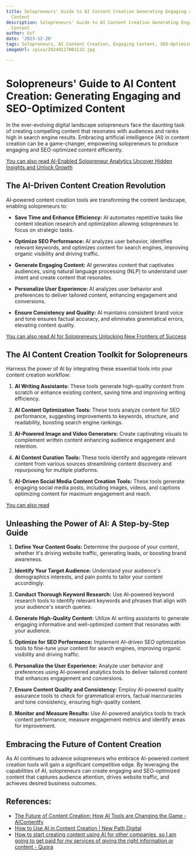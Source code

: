 ```yaml
---
title: Solopreneurs' Guide to AI Content Creation Generating Engaging and SEO-Optimized
  Content
description: Solopreneurs' Guide to AI Content Creation Generating Engaging and SEO-Optimized
  Content
author: Usf
date: '2023-12-20'
tags: Solopreneurs, AI Content Creation, Engaging Content, SEO-Optimized Content
imageUrl: /pixa/20240117003132.jpg

---
```

# Solopreneurs' Guide to AI Content Creation: Generating Engaging and SEO-Optimized Content

In the ever-evolving digital landscape solopreneurs face the daunting task of creating compelling  content  that resonates with  audiences and ranks high in  search engine results. Embracing artificial intelligence (AI) in content  creation can be  a game-changer, empowering solopreneurs to produce engaging and SEO-optimized content efficiently.

[You can also read AI-Enabled Solopreneur Analytics Uncover Hidden Insights  and Unlock  Growth](AI-Enabled%20Solopreneur%20Analytics%20Uncover%20Hidden%20Insights%20and%20Unlock%20Growth)


## The AI-Driven Content Creation  Revolution

AI-powered content creation tools are transforming the content landscape, enabling  solopreneurs to:

- **Save Time and Enhance Efficiency:**  AI automates repetitive tasks like  content ideation research and optimization allowing solopreneurs to focus on strategic tasks.

- **Optimize SEO Performance:** AI analyzes  user behavior, identifies relevant keywords, and optimizes  content  for search engines, improving organic visibility and driving traffic.

- **Generate Engaging Content:** AI generates content that captivates  audiences, using natural language processing (NLP) to understand user intent and create content that  resonates.

- **Personalize User Experience:** AI analyzes user behavior and  preferences to deliver tailored content, enhancing engagement and conversions.

- **Ensure Consistency  and  Quality:** AI maintains consistent brand  voice and tone ensures factual accuracy, and eliminates grammatical errors,  elevating content quality.

[You can also  read AI for Solopreneurs Unlocking New Frontiers of Success](AI%20for%20Solopreneurs%20Unlocking%20New%20Frontiers%20of%20Success)


## The AI Content Creation Toolkit for Solopreneurs

Harness the power of AI by integrating these essential tools  into your  content creation workflow:

1. **AI  Writing Assistants:**  These tools generate high-quality content from scratch or enhance existing content, saving time and improving writing  efficiency.

2. **AI  Content Optimization Tools:** These tools analyze content for SEO performance, suggesting improvements to keywords, structure,  and  readability, boosting search engine  rankings.

3. **AI-Powered Image and Video Generators:** Create captivating visuals to  complement written content enhancing audience engagement and retention.

4. **AI Content Curation Tools:** These tools identify and aggregate relevant content from  various sources streamlining content discovery and repurposing for multiple platforms.

5. **AI-Driven Social Media Content Creation Tools:** These tools generate engaging social media posts, including  images, videos, and captions optimizing content for maximum  engagement and reach.

[You can  also read ]()


## Unleashing the  Power of AI: A Step-by-Step  Guide

1.  **Define Your Content Goals:** Determine the purpose of your  content, whether  it's driving website traffic, generating leads, or boosting brand  awareness.

2. **Identify Your Target Audience:** Understand your audience's demographics interests, and pain points to  tailor  your content accordingly.

3. **Conduct Thorough Keyword Research:** Use AI-powered keyword research tools to identify relevant keywords and  phrases that align with your audience's search queries.

4. **Generate High-Quality Content:** Utilize AI writing assistants to generate engaging informative and well-optimized content that resonates with your  audience.

5. **Optimize for SEO Performance:** Implement AI-driven SEO optimization tools to  fine-tune your content for search engines, improving organic visibility and  driving traffic.

6. **Personalize the User Experience:** Analyze user behavior and preferences using AI-powered analytics tools to deliver tailored content that enhances engagement and conversions.

7. **Ensure Content  Quality and Consistency:** Employ AI-powered quality assurance tools to check for grammatical errors, factual inaccuracies and tone  consistency, ensuring high-quality content.

8. **Monitor and Measure Results:** Use AI-powered analytics tools to track content performance,  measure engagement metrics and identify areas for improvement.

##  Embracing the Future of Content Creation

As AI continues to advance solopreneurs who embrace  AI-powered content creation tools will gain a significant competitive edge. By leveraging the capabilities of AI, solopreneurs can create engaging  and SEO-optimized content that captures audience attention, drives website traffic, and achieves desired business outcomes.

## References:
- [The Future of Content Creation: How AI Tools are Changing the Game - AIContentfy](https://aicontentfy.com/en/blog/future-of-content-creation-how-ai-tools-are-changing-game)
- [How to Use AI in Content Creation | New Path Digital](https://newpathdigital.com/how-to-use-ai-in-content-creation/)
- [How to start creating content using AI for other companies, so I am going to get paid for my services of giving the right information or content - Quora](https://www.quora.com/How-can-I-start-creating-content-using-AI-for-other-companies-so-I-am-going-to-get-paid-for-my-services-of-giving-the-right-information-or-content)
